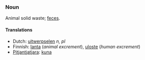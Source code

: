 ===Noun===

Animal solid waste; [[feces]].

====Translations====
*Dutch: [[uitwerpselen]] ''n, pl''
*Finnish: [[lanta]] (''animal excrement''), [[uloste]] (''human excrement'')
*[[Pitjantjatjara]]: [[kuna]]